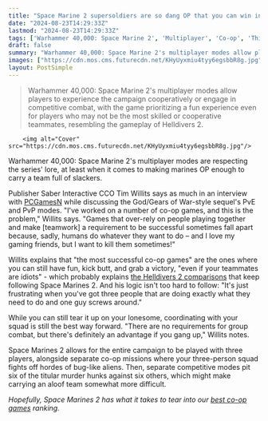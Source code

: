 ```yaml
---
title: "Space Marine 2 supersoldiers are so dang OP that you can win in multiplayer even if your 'teammates are idiots'"
date: "2024-08-23T14:29:33Z"
lastmod: "2024-08-23T14:29:33Z"
tags: ['Warhammer 40,000: Space Marine 2', 'Multiplayer', 'Co-op', 'Third-Person Shooter', 'PC', 'Xbox', 'PlayStation']
draft: false
summary: "Warhammer 40,000: Space Marine 2's multiplayer modes allow players to experience the campaign cooperatively or engage in competitive combat, with the game prioritizing a fun experience even for players who may not be the most skilled or cooperative teammates,  resembling the gameplay of Helldivers 2."
images: ["https://cdn.mos.cms.futurecdn.net/KHyUyxmiu4tyy6egsbbR8g.jpg"]
layout: PostSimple
---
```

> Warhammer 40,000: Space Marine 2's multiplayer modes allow players to experience the campaign cooperatively or engage in competitive combat, with the game prioritizing a fun experience even for players who may not be the most skilled or cooperative teammates,  resembling the gameplay of Helldivers 2.


        <img alt="Cover" src="https://cdn.mos.cms.futurecdn.net/KHyUyxmiu4tyy6egsbbR8g.jpg"/>
        
Warhammer 40,000: Space Marine 2's multiplayer modes are respecting the series' lore, at least when it comes to making marines OP enough to carry a team full of slackers.

Publisher Saber Interactive CCO Tim Willits says as much in an interview with [PCGamesN](https://www.pcgamesn.com/warhammer-40k-space-marine-2/multiplayer-gamescom-interview) while discussing the God/Gears of War-style sequel's PvE and PvP modes. "I've worked on a number of co-op games, and this is the problem," Willits says. "Games that over-rely on people playing together and make [teamwork] a requirement to be successful sometimes fall apart because, sadly, humans do whatever they want to do – and I love my gaming friends, but I want to kill them sometimes!"

Willits explains that "the most successful co-op games" are the ones where you can still have fun, kick butt, and grab a victory, "even if your teammates are idiots" - which probably explains [the Helldivers 2 comparisons](https://www.gamesradar.com/games/third-person-shooter/warhammer-40000-space-marine-2-lead-says-helldivers-2-legitimizes-what-were-making-by-showing-people-like-multiplayer-co-op-games-where-you-can-just-blow-st-up/) that keep following Space Marines 2. And his logic isn't too hard to follow: "It's just frustrating when you've got three people that are doing exactly what they need to do and one guy screws around."

While you can still tear it up on your lonesome, coordinating with your squad is still the best way forward. "There are no requirements for group combat, but there's definitely an advantage if you gang up," Willits notes. 

Space Marines 2 allows for the entire campaign to be played with three players, alongside separate co-op missions where your three-person squad fights off hordes of bug-like aliens. Then, separate competitive modes pit six of the titular murder hunks against six others, which might make carrying an aloof team somewhat more difficult. 

*Hopefully, Space Marines 2 has what it takes to tear into our *[<em>best co-op games</em>](https://www.gamesradar.com/best-co-op-games/)* ranking.*
        